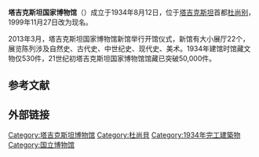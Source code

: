 {{unreferenced|time=2013-11-26T06:32:17+00:00}}
{{Infobox Museum
 |name    = 塔吉克斯坦国家博物馆
 |其他名称= {{lang-tg|Осорхонаи миллии Тоҷикистон ба номи К. Беҳзод}}
 |logo = 
 |logosize =
 |logo_caption = 
 |图像    = Dushanbe national museum.jpg
 |图像大小= 300
 |图像说明= 
 |map_type= Tajikistan
 |latitude= 38.5634
 |longitude=68.7991
 |map_size= 200
 |map_type_zh= 塔吉克斯坦
 |坐标    = {{coord|38.5634|N|68.7991|E|display=inline,title}}
 |成立时间= 1934年
 |关闭时间= 
 |地址    = {{TAJ}}[[杜尚别|杜尚别]]{{lang|tg|ул. Айни, 31}}
 |类型    = 
 |馆藏规模= 超过50,000件
 |占地面积= 
 |年参观人数= 
 |现任主管= 
 |现任馆长= 
 |公共交通= 
 |开放时间= 
 |官方网站= 
}}
'''塔吉克斯坦国家博物馆'''（{{lang-tg|Осорхонаи миллии Тоҷикистон ба номи К. Беҳзод}}）成立于1934年8月12日，位于[[塔吉克斯坦|塔吉克斯坦]]首都[[杜尚别|杜尚别]]，1999年11月27日改为现名。

2013年3月，塔吉克斯坦国家博物馆新馆举行开馆仪式，新馆有大小展厅22个，展览陈列涉及自然史、古代史、中世纪史、现代史、美术。1934年建馆时馆藏文物仅530件，21世纪初塔吉克斯坦国家博物馆馆藏已突破50,000件。

== 参考文献 ==
{{Reflist}}

== 外部链接 ==

[[Category:塔吉克斯坦博物馆|Category:塔吉克斯坦博物馆]]
[[Category:杜尚貝|Category:杜尚貝]]
[[Category:1934年完工建築物|Category:1934年完工建築物]]
[[Category:国立博物馆|Category:国立博物馆]]


{{Asia-struct-stub}}